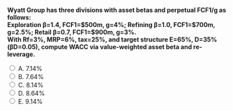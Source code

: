 ::: {.question-block}

<form onsubmit="event.preventDefault(); checkAnswer('module4_mcq_q57')" data-correct-answer="C">
  <strong style="display: block;">
  Wyatt Group has three divisions with asset betas and perpetual FCF1/g as follows:  
  Exploration β=1.4, FCF1=$500m, g=4%; Refining β=1.0, FCF1=$700m, g=2.5%; Retail β=0.7, FCF1=$900m, g=3%.  
  With Rf=3%, MRP=6%, tax=25%, and target structure E=65%, D=35% (βD=0.05), compute WACC via value-weighted asset beta and re-leverage.
  </strong>

  <label><input type="radio" name="module4_mcq_q57" value="A"> A. 7.14%</label><br>
  <label><input type="radio" name="module4_mcq_q57" value="B"> B. 7.64%</label><br>
  <label><input type="radio" name="module4_mcq_q57" value="C"> C. 8.14%</label><br>
  <label><input type="radio" name="module4_mcq_q57" value="D"> D. 8.64%</label><br>
  <label><input type="radio" name="module4_mcq_q57" value="E"> E. 9.14%</label><br>
</form>

<div id="feedback-module4_mcq_q57" class="feedback" data-status="" style="display:none;">
✅ Correct: C. ≈ 8.14%.  
Step 1: Compute divisional costs → Exploration 11.4%, Refining 9.0%, Retail 7.2%.  
Step 2: Value each via FCF/(r−g) → weights yield asset β ≈ 1.02.  
Step 3: Re-lever with E=65%, D=35%: βE ≈ 1.55.  
Step 4: rE=12.3%, rD=3.3%.  
Step 5: WACC=0.65×12.3% + 0.35×3.3%(0.75) = 8.14%.  
Shows the role of divisional risk, re-leveraging, and weighting in WACC.
</div>

:::
